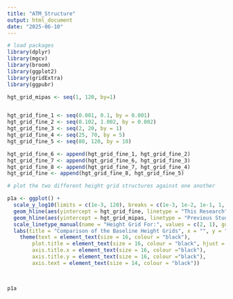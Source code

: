---
title: "ATM_Structure"
output: html_document
date: "2025-06-10"
---

```{r}
# load packages
library(dplyr)
library(mgcv)
library(broom)
library(ggplot2)
library(gridExtra)
library(ggpubr)
```

```{r}
hgt_grid_mipas <- seq(1, 120, by=1)


hgt_grid_fine_1 <- seq(0.001, 0.1, by = 0.001)
hgt_grid_fine_2 <- seq(0.102, 1.002, by = 0.002)
hgt_grid_fine_3 <- seq(2, 20, by = 1)
hgt_grid_fine_4 <- seq(25, 70, by = 5)
hgt_grid_fine_5 <- seq(80, 120, by = 10)

hgt_grid_fine_6 <- append(hgt_grid_fine_1, hgt_grid_fine_2)
hgt_grid_fine_7 <- append(hgt_grid_fine_6, hgt_grid_fine_3)
hgt_grid_fine_8 <- append(hgt_grid_fine_7, hgt_grid_fine_4)
hgt_grid_fine <- append(hgt_grid_fine_8, hgt_grid_fine_5)

```

```{r}
# plot the two different height grid structures against one another

p1a <- ggplot() +
  scale_y_log10(limits = c(1e-3, 120), breaks = c(1e-3, 1e-2, 1e-1, 1, 10, 100), labels = c(0.001, 0.01, 0.1, 1, 10, 100)) +
  geom_hline(aes(yintercept = hgt_grid_fine, linetype = "This Research"), color = 'black') +
  geom_hline(aes(yintercept = hgt_grid_mipas, linetype = "Previous Study"), color = 'red') +
  scale_linetype_manual(name = "Height Grid For:", values = c(2, 1), guide = guide_legend(override.aes = list(color = c("red", "black")))) +
  labs(title = "Comparison of the Baseline Height Grids", x = "", y = "Altitude (km)") +
    theme(text = element_text(size = 16, colour = "black"),
        plot.title = element_text(size = 16, colour = "black", hjust = 0.2),
        axis.title.x = element_text(size = 16, colour ="black"),
        axis.title.y = element_text(size = 16, colour ="black"),
        axis.text = element_text(size = 14, colour = "black"))
  


p1a
```

```{r}

```